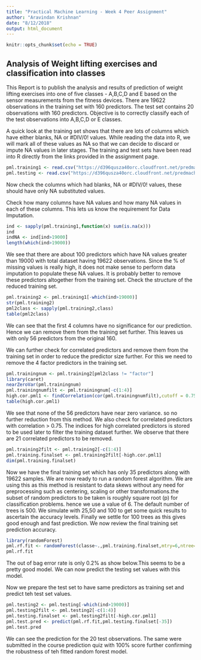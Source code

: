```yaml
---
title: "Practical Machine Learning - Week 4 Peer Assignment"
author: "Aravindan Krishnan"
date: "8/12/2018"
output: html_document
---
```


```r
knitr::opts_chunk$set(echo = TRUE)
```

## Analysis of Weight lifting exercises and classification into classes

This Report is to publish the analysis and results of prediction of weight lifting exercises into one of five classes - A,B,C,D and E based on the sensor measurements from the fitness devices. There are 19622 observations in the training set with 160 predictors. The test set contains 20 observations with 160 predictors. Objective is to correctly classify each of the test observations into A,B,C,D or E classes. 

A quick look at the training set shows that there are lots of columns which have either blanks, NA or #DIV/0! values. While reading the data into R, we will mark all of these values as NA so that we can decide to discard or impute NA values in later stages. The training and test sets have been read into R directly from the links provided in the assignment page.

```r
pml.training1 <- read.csv("https://d396qusza40orc.cloudfront.net/predmachlearn/pml-training.csv",na.strings = c("#DIV/0!","","NA"))
pml.testing <- read.csv("https://d396qusza40orc.cloudfront.net/predmachlearn/pml-testing.csv",na.strings = c("#DIV/0!","","NA"))
```

Now check the columns which had blanks, NA or #DIV/0! values, these should have only NA substituted values.

Check how many columns have NA values and how many NA values in each of these columns. This lets us know the requirement for Data Imputation.


```r
ind <- sapply(pml.training1,function(x) sum(is.na(x)))
ind
indNA <- ind[ind>19000]
length(which(ind>19000))
```

We see that there are about 100 predictors which have NA values greater than 19000 with total dataset having 19622 observations. Since the % of missing values is really high, it does not make sense to perform data imputation to populate these NA values. It is probably better to remove these predictors altogether from the training set. Check the structure of the reduced training set.

```r
pml.training2 <- pml.training1[-which(ind>19000)]
str(pml.training2)
pml2class <- sapply(pml.training2,class)
table(pml2class)
```

We can see that the first 4 columns have no significance for our prediction. Hence we can remove them from the training set further. This leaves us with only 56 predictors from the original 160.

We can further check for correlated predictors and remove them from the training set in order to reduce the predictor size further. For this we need to remove the 4 factor predictors in the training set.

```r
pml.trainingnum <- pml.training2[pml2class != "factor"]
library(caret)
nearZeroVar(pml.trainingnum)
pml.trainingnumfilt <- pml.trainingnum[-c(1:4)]
high.cor.pml1 <- findCorrelation(cor(pml.trainingnumfilt),cutoff = 0.75)
table(high.cor.pml1)
```

We see that none of the 56 predictors have near zero variance. so no further reduction from this method. We also check for correlated predictors with correlation > 0.75. The indices for high correlated predictors is stored to be used later to filter the training dataset further. We observe that there are 21 correlated predictors to be removed.

```r
pml.training2filt <- pml.training2[-c(1:4)]
pml.training.finalset <- pml.training2filt[-high.cor.pml1]
dim(pml.training.finalset)
```

Now we have the final training set which has only 35 predictors along with 19622 samples. We are now ready to run a random forest algorithm. We are using this as this method is resistant to data skews without any need for preprocessing such as centering, scaling or other transformations.the subset of random predictors to be taken is roughly square root (p) for classification problems. hence we use a value of 6. The default number of trees is 500. We simulate with 25,50 and 100 to get some quick results to ascertain the accuracy levels. Finally we settle for 100 trees as this gives good enough and fast prediction. We now review the final training set prediction accuracy.

```r
library(randomForest)
pml.rf.fit <- randomForest(classe~.,pml.training.finalset,mtry=6,ntree=100,importance=TRUE)
pml.rf.fit
```

The out of bag error rate is only 0.2% as show below.This seems to be a pretty good model. We can now predict the testing set values with this model.

Now we prepare the test set to have same predictors as training set and predict teh test set values.

```r
pml.testing2 <- pml.testing[-which(ind>19000)]
pml.testing2filt <- pml.testing2[-c(1:4)]
pml.testing.finalset <- pml.testing2filt[-high.cor.pml1]
pml.test.pred <- predict(pml.rf.fit,pml.testing.finalset[-35])
pml.test.pred
```

We can see the prediction for the 20 test observations. The same were submitted in the course prediction quiz with 100% score further confirming the robustness of teh fitted random forest model.

